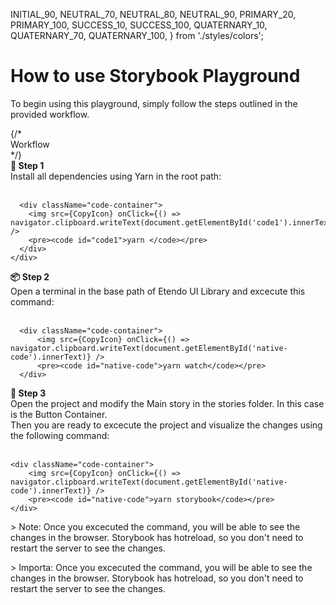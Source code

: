 
  INITIAL_90,
  NEUTRAL_70,
  NEUTRAL_80,
  NEUTRAL_90,
  PRIMARY_20,
  PRIMARY_100,
  SUCCESS_10,
  SUCCESS_100,
  QUATERNARY_10,
  QUATERNARY_70,
  QUATERNARY_100,
} from './styles/colors';

<Meta title="How To Use/Steps" />

<style>
  {`
    .inter {
      font-family: 'Inter', 'sans-serif';
    }

    .description {
      font-size: 1rem;
    }

    .keyword {
      font-weight: bold;
    }

    .subheading {
      font-weight: 700;
      font-size: 13px;
      letter-spacing: 5px;
      line-height: 24px;
      text-transform: uppercase;
      margin-bottom: 12px;
      margin-top: 40px;
      color: ${NEUTRAL_70};
    }

    .link-list {
      display: grid;
      grid-template-columns: 1fr;
      row-gap: 10px;
    }

    @media (min-width: 620px) {
      .link-list {
        row-gap: 20px;
        column-gap: 20px;
      }
    }

    @media all and (-ms-high-contrast:none) {
      .link-list {
          display: -ms-grid;
          -ms-grid-columns: 1fr 1fr;
          -ms-grid-rows: 1fr 1fr;
      }
    }

    .link-item {
      display: block;
      padding: 20px;
      border-radius: 5px;
      transition: background 150ms ease-out, border 150ms ease-out, transform 150ms ease-out;
      display: flex;
      align-items: flex-start;
    }

    .link-item:hover {
      transform: translate3d(0, -3px, 0);
      box-shadow: ${NEUTRAL_80} 0 3px 10px 0;
    }

    .link-item:active {
      transform: translate3d(0, 0, 0);
    }

    .link-item strong {
      font-weight: 700;
      display: block;
      margin-bottom: 2px;
    }

    .link-item img {
      height: 40px;
      width: 40px;
      margin-right: 15px;
      flex: none;
    }

    .link-item span,
    .link-item p {
      margin: 0;
      font-size: 14px;
      line-height: 20px;
    }

    .tip {
      display: inline-block;
      border-radius: 1em;
      font-size: 11px;
      line-height: 12px;
      font-weight: 700;
      background: ${SUCCESS_10};
      padding: 4px 12px;
      margin-right: 10px;
      vertical-align: top;
    }

    .tip-wrapper {
      font-size: 13px;
      line-height: 20px;
      margin-top: 40px;
      margin-bottom: 40px;
    }

    .tip-wrapper code {
      font-size: 12px;
      display: inline-block;
    }

    .step-one {
      padding: 5px 10px;
      border-radius: 5px;
    }

    .step-two {
      padding: 5px 10px;
      border-radius: 5px;
    }

      .link-item {
      display: block;
      padding: 20px;
      border: 1px solid ${NEUTRAL_80};
      border-radius: 5px;
      transition: background 150ms ease-out, border 150ms ease-out, transform 150ms ease-out;
      color: ${PRIMARY_20};
      display: flex;
      align-items: flex-start;
    }

    .link-item:hover {
      border-color: ${QUATERNARY_100};
      transform: translate3d(0, -3px, 0);
      box-shadow: var(--transparent-black) 0 3px 10px 0;
    }

    .link-item:active {
      border-color: ${INITIAL_90};
      transform: translate3d(0, 0, 0);
    }

    .code-container {
      background-color: ${NEUTRAL_90};
      padding: 0.25rem 1.25rem;
      border-radius: 4px;
      color: white;
      display: flex;
      align-items: center;
    }

    .code-container img {
      width: 1rem;
      cursor: pointer;
    }

    .button-code {
      background-color: ${QUATERNARY_10};
      border: 1px solid ${PRIMARY_100};
      padding: 0.5rem 0.75rem;
      border-radius: 4px;
      cursor: pointer;
    }

    .button-code:hover {
      background-color: ${QUATERNARY_10};
    }
  `}
</style>

<h1 className="inter">How to use Storybook Playground</h1>

<p className="description inter">
  To begin using this playground, simply follow the steps outlined in the
  provided workflow.
</p>
{/* 
<div className="subheading inter">Workflow </div> */}

<div className="link-list">
  <div className="link-item">
    <div>
      <strong className="step-title inter">🚀 Step 1</strong>
      <br />
      <span className="inter">Install <span className="keyword">all dependencies</span> using Yarn in the root path:</span>
      <br />
      <br />

      <div className="code-container">
        <img src={CopyIcon} onClick={() => navigator.clipboard.writeText(document.getElementById('code1').innerText)} />
        <pre><code id="code1">yarn </code></pre>
      </div>
    </div>

  </div>
  <div className="link-item">
    <div>
      <strong>📦 Step 2</strong>
      <br />
      <span className="inter">Open a terminal in the base path of <span className="keyword">Etendo UI Library</span> and excecute this command:</span>
      <br />
      <br />

      <div className="code-container">
          <img src={CopyIcon} onClick={() => navigator.clipboard.writeText(document.getElementById('native-code').innerText)} />
          <pre><code id="native-code">yarn watch</code></pre>
      </div>

  </div>
</div>
<div className="link-item">
<div>
    <strong>🚀 Step 3</strong>
    <br />
    <span className="inter">Open the project and modify the <span className="keyword">Main story</span> in the <span className="keyword">stories</span> folder. In this case is the <span className="keyword">Button Container</span>.</span>
    <br />
    <span className="inter">Then you are ready to excecute the project and visualize the changes using the following command: </span>
    <br />
    <br />

    <div className="code-container">
        <img src={CopyIcon} onClick={() => navigator.clipboard.writeText(document.getElementById('native-code').innerText)} />
        <pre><code id="native-code">yarn storybook</code></pre>
    </div>

  </div>

</div>

</div>

<p className="inter">
  > <span className="keyword">Note:</span> Once you excecuted the command, you
  will be able to see the changes in the browser. Storybook has hotreload, so
  you don't need to restart the server to see the changes.
</p>

<p className="inter">
  > <span className="keyword">Importa:</span> Once you excecuted the command,
  you will be able to see the changes in the browser. Storybook has hotreload,
  so you don't need to restart the server to see the changes.
</p>
